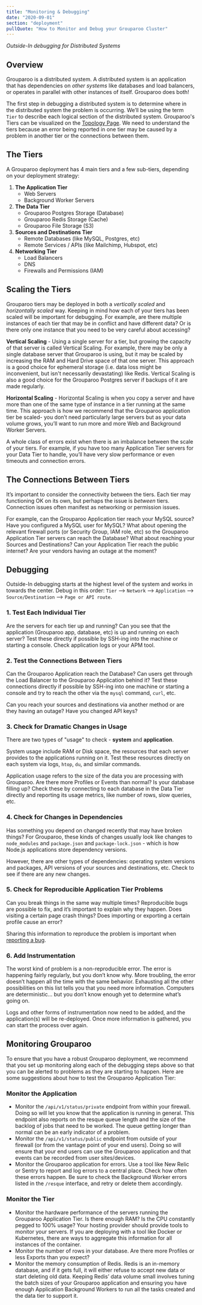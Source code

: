 ```yaml
---
title: "Monitoring & Debugging"
date: "2020-09-01"
section: "deployment"
pullQuote: "How to Monitor and Debug your Grouparoo Cluster"
---
```


_Outside-In debugging for Distributed Systems_

## Overview

Grouparoo is a distributed system. A distributed system is an application that has dependencies on _other systems_ like databases and load balancers, or operates in parallel with other instances of itself. Grouparoo does both!

The first step in debugging a distributed system is to determine where in the distributed system the problem is occurring. We’ll be using the term `Tier` to describe each logical section of the distributed system. Grouparoo's Tiers can be visualized on the [Topology Page](/docs/deployment/topology). We need to understand the tiers because an error being reported in one tier may be caused by a problem in another tier or the connections between them.

## The Tiers

A Grouparoo deployment has 4 main tiers and a few sub-tiers, depending on your deployment strategy:

1. **The Application Tier**
   - Web Servers
   - Background Worker Servers
2. **The Data Tier**
   - Grouparoo Postgres Storage (Database)
   - Grouparoo Redis Storage (Cache)
   - Grouparoo File Storage (S3)
3. **Sources and Destinations Tier**
   - Remote Databases (like MySQL, Postgres, etc)
   - Remote Services / APIs (like Mailchimp, Hubspot, etc)
4. **Networking Tier**
   - Load Balancers
   - DNS
   - Firewalls and Permissions (IAM)

## Scaling the Tiers

Grouparoo tiers may be deployed in both a _vertically scaled_ and _horizontally scaled_ way. Keeping in mind how each of your tiers has been scaled will be important for debugging. For example, are there multiple instances of each tier that may be in conflict and have different data? Or is there only one instance that you need to be very careful about accessing?

**Vertical Scaling** - Using a single server for a tier, but growing the capacity of that server is called Vertical Scaling. For example, there may be only a single database server that Grouparoo is using, but it may be scaled by increasing the RAM and Hard Drive space of that one server. This approach is a good choice for ephemeral storage (i.e. data loss might be inconvenient, but isn't necessarily devastating) like Redis. Vertical Scaling is also a good choice for the Grouparoo Postgres server if backups of it are made regularly.

**Horizontal Scaling** - Horizontal Scaling is when you copy a server and have more than one of the same type of instance in a tier running at the same time. This approach is how we recommend that the Grouparoo application tier be scaled- you don’t need particularly large servers but as your data volume grows, you’ll want to run more and more Web and Background Worker Servers.

A whole class of errors exist when there is an imbalance between the scale of your tiers. For example, if you have too many Application Tier servers for your Data Tier to handle, you’ll have very slow performance or even timeouts and connection errors.

## The Connections Between Tiers

It’s important to consider the connectivity between the tiers. Each tier may functioning OK on its own, but perhaps the issue is _between_ tiers. Connection issues often manifest as networking or permission issues.

For example, can the Grouparoo Application tier reach your MySQL source? Have you configured a MySQL user for MySQL? What about opening the relevant firewall ports (or Security Group, IAM role, etc) so the Grouparoo Application Tier servers can reach the Database? What about reaching your Sources and Destinations? Can your Application Tier reach the public internet? Are your vendors having an outage at the moment?

## Debugging

Outside-In debugging starts at the highest level of the system and works in towards the center. Debug in this order: `Tier` --> `Network` --> `Application` --> `Source/Destination` --> `Page or API route`.

### 1. Test Each Individual Tier

Are the servers for each tier up and running? Can you see that the application (Grouparoo app, database, etc) is up and running on each server? Test these directly if possible by SSH-ing into the machine or starting a console. Check application logs or your APM tool.

### 2. Test the Connections Between Tiers

Can the Grouparoo Application reach the Database? Can users get through the Load Balancer to the Grouparoo Application behind it? Test these connections directly if possible by SSH-ing into one machine or starting a console and try to reach the other via the `mysql` command, `curl`, etc.

Can you reach your sources and destinations via another method or are they having an outage? Have you changed API keys?

### 3. Check for Dramatic Changes in Usage

There are two types of "usage" to check - **system** and **application**.

System usage include RAM or Disk space, the resources that each server provides to the applications running on it. Test these resources directly on each system via logs, `htop`, `du`, and similar commands.

Application usage refers to the size of the data you are processing with Grouparoo. Are there more Profiles or Events than normal? Is your database filling up? Check these by connecting to each database in the Data Tier directly and reporting its usage metrics, like number of rows, slow queries, etc.

### 4. Check for Changes in Dependencies

Has something you depend on changed recently that may have broken things? For Grouparoo, these kinds of changes usually look like changes to `node_modules` and `package.json` and `package-lock.json` - which is how Node.js applications store dependency versions.

However, there are other types of dependencies: operating system versions and packages, API versions of your sources and destinations, etc. Check to see if there are any new changes.

### 5. Check for Reproducible Application Tier Problems

Can you break things in the same way multiple times? Reproducible bugs are possible to fix, and it’s important to explain why they happen. Does visiting a certain page crash things? Does importing or exporting a certain profile cause an error?

Sharing this information to reproduce the problem is important when [reporting a bug](/support).

### 6. Add Instrumentation

The worst kind of problem is a non-reproducible error. The error is happening fairly regularly, but you don’t know why. More troubling, the error doesn’t happen all the time with the same behavior. Exhausting all the other possibilities on this list tells you that you need more information. Computers are deterministic... but you don’t know enough yet to determine what’s going on.

Logs and other forms of instrumentation now need to be added, and the application(s) will be re-deployed. Once more information is gathered, you can start the process over again.

## Monitoring Grouparoo

To ensure that you have a robust Grouparoo deployment, we recommend that you set up monitoring along each of the debugging steps above so that you can be alerted to problems as they are starting to happen. Here are some suggestions about how to test the Grouparoo Application Tier:

### Monitor the Application

- Monitor the `/api/v1/status/private` endpoint from within your firewall. Doing so will let you know that the application is running in general. This endpoint also reports on the resque queue length and the size of the backlog of jobs that need to be worked. The queue getting longer than normal can be an early indicator of a problem.
- Monitor the `/api/v1/status/public` endpoint from outside of your firewall (or from the vantage point of your end users). Doing so will ensure that your end users can use the Grouparoo application and that events can be recorded from user sites/devices.
- Monitor the Grouparoo application for errors. Use a tool like New Relic or Sentry to report and log errors to a central place. Check how often these errors happen. Be sure to check the Background Worker errors listed in the `/resque` interface, and retry or delete them accordingly.

### Monitor the Tier

- Monitor the hardware performance of the servers running the Grouparoo Application Tier. Is there enough RAM? Is the CPU constantly pegged to 100% usage? Your hosting provider should provide tools to monitor your servers. If you are deploying with a tool like Docker or Kubernetes, there are ways to aggregate this information for all instances of the container.
- Monitor the number of rows in your database. Are there more Profiles or less Exports than you expect?
- Monitor the memory consumption of Redis. Redis is an in-memory database, and if it gets full, it will either refuse to accept new data or start deleting old data. Keeping Redis’ data volume small involves tuning the batch sizes of your Grouparoo application and ensuring you have enough Application Background Workers to run all the tasks created and the data tier to support it.
